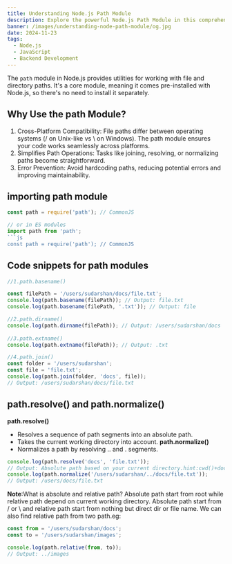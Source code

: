 ```yaml
---
title: Understanding Node.js Path Module
description: Explore the powerful Node.js Path Module in this comprehensive guide. Learn how to work with file paths effectively, including handling absolute and relative paths, resolving, normalizing, and joining paths. Enhance your backend development skills with practical examples and clear explanations.
banner: /images/understanding-node-path-module/og.jpg
date: 2024-11-23
tags:
  - Node.js
  - JavaScript
  - Backend Development
---
```

The `path` module in Node.js provides utilities for working with file and directory paths. It's a core module, meaning it comes pre-installed with Node.js, so there's no need to install it separately.

## Why Use the path Module?
1. Cross-Platform Compatibility: File paths differ between operating systems (/ on Unix-like vs \ on Windows). The path module ensures your code works seamlessly across platforms.
2. Simplifies Path Operations: Tasks like joining, resolving, or normalizing paths become straightforward.
3. Error Prevention: Avoid hardcoding paths, reducing potential errors and improving maintainability.

## importing path module
```js
const path = require('path'); // CommonJS

// or in ES modules
import path from 'path';
```js
const path = require('path'); // CommonJS
```
## Code snippets for path modules
```js
//1.path.basename()

const filePath = '/users/sudarshan/docs/file.txt';
console.log(path.basename(filePath)); // Output: file.txt
console.log(path.basename(filePath, '.txt')); // Output: file

//2.path.dirname()
console.log(path.dirname(filePath)); // Output: /users/sudarshan/docs
 
//3.path.extname()
console.log(path.extname(filePath)); // Output: .txt

//4.path.join()
const folder = '/users/sudarshan';
const file = 'file.txt';
console.log(path.join(folder, 'docs', file)); 
// Output: /users/sudarshan/docs/file.txt
```

## path.resolve() and path.normalize()
**path.resolve()**  
- Resolves a sequence of path segments into an absolute path.
- Takes the current working directory into account.
**path.normalize()**  
- Normalizes a path by resolving .. and . segments.
```js
console.log(path.resolve('docs', 'file.txt')); 
// Output: Absolute path based on your current directory.hint:cwd()+docs+file.txt
console.log(path.normalize('/users/sudarshan/../docs/file.txt')); 
// Output: /users/docs/file.txt
```
**Note**:What is absolute and relative path?
Absolute path start from root while relative path depend on current working directory.
Absolute path start from /  or \ and relative path start from nothing but direct dir or file name.
We can also find relative path from two path.eg:
```js
const from = '/users/sudarshan/docs';
const to = '/users/sudarshan/images';

console.log(path.relative(from, to)); 
// Output: ../images
```








